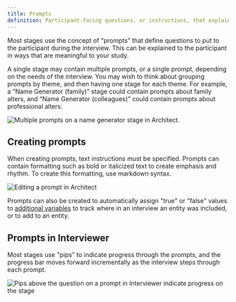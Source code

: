 ```yaml
---
title: Prompts
definition: Participant-facing questions, or instructions, that explain which data should be provided or how to complete the task on a given stage.
---
```


Most stages use the concept of “prompts” that define questions to put to the participant during the interview. This can be explained to the participant in ways that are meaningful to your study.

A single stage may contain multiple prompts, or a single prompt, depending on the needs of the interview. You may wish to think about grouping prompts by theme, and then having one stage for each theme. For example, a “Name Generator (family)” stage could contain prompts about family alters, and “Name Generator (colleagues)” could contain prompts about professional alters.

![Multiple prompts on a name generator stage in Architect.](/assets/img/key-concepts/prompts/multiple-prompts.png)

## Creating prompts

When creating prompts, text instructions must be specified. Prompts can contain formatting such as bold or italicized text to create emphasis and rhythm. To create this formatting, use markdown syntax.

![Editing a prompt in Architect](/assets/img/key-concepts/prompts/edit-prompt.png)

Prompts can also be created to automatically assign "true" or "false" values to [additional variables](/en/desktop/key-concepts/additional-variables) to track where in an interview an entity was included, or to add to an entity.

## Prompts in Interviewer

Most stages use "pips" to indicate progress through the prompts, and the progress bar moves forward incrementally as the interview steps through each prompt.

![Pips above the question on a prompt in Interviewer indicate progress on the stage](/assets/img/key-concepts/prompts/nc-prompts.png)
